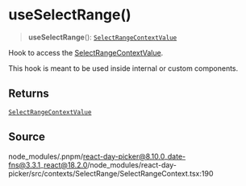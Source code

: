 # useSelectRange()

<a id="undefined" name="undefined"></a>

> **useSelectRange**(): [`SelectRangeContextValue`](/docs/api/main/interfaces/SelectRangeContextValue.md)

Hook to access the [SelectRangeContextValue](/docs/api/main/interfaces/SelectRangeContextValue.md).

This hook is meant to be used inside internal or custom components.

## Returns

[`SelectRangeContextValue`](/docs/api/main/interfaces/SelectRangeContextValue.md)

## Source

node\_modules/.pnpm/react-day-picker@8.10.0\_date-fns@3.3.1\_react@18.2.0/node\_modules/react-day-picker/src/contexts/SelectRange/SelectRangeContext.tsx:190
